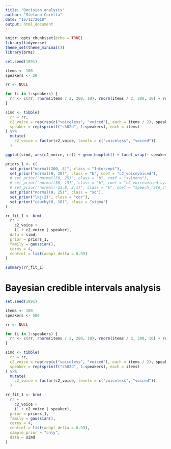 ```yaml
---
title: "Decision analysis"
author: "Stefano Coretta"
date: "16/12/2018"
output: html_document
---
```


```r
knitr::opts_chunk$set(echo = TRUE)
library(tidyverse)
theme_set(theme_minimal())
library(brms)
```

```r
set.seed(1991)

items <- 100
speakers <- 20

rr <- NULL

for (i in 1:speakers) {
  rr <- c(rr, rnorm(items / 2, 200, 10), rnorm(items / 2, 200, 10) + rnorm(1, 0, 3))
}

simd <- tibble(
  rr = rr,
  c2_voice = rep(rep(c("voiceless", "voiced"), each = items / 2), speakers),
  speaker = rep(sprintf("s%02d", 1:speakers), each = items)
) %>%
  mutate(
    c2_voice = factor(c2_voice, levels = c("voiceless", "voiced"))
  )
```

```r
ggplot(simd, aes(c2_voice, rr)) + geom_boxplot() + facet_wrap(~ speaker)
```

```r
priors_1 <- c(
  set_prior("normal(200, 5)", class = "Intercept"),
  set_prior("normal(0, 20)", class = "b", coef = "c2_voicevoiced"),
  # set_prior("normal(50, 25)", class = "b", coef = "sylmono"),
  # set_prior("normal(50, 15)", class = "b", coef = "c2_voicevoiced:sylmono"),
  # set_prior("normal(-23.8, 2.1)", class = "b", coef = "speech_rate_c"),
  set_prior("normal(0, 25)", class = "sd"),
  set_prior("lkj(2)", class = "cor"),
  set_prior("cauchy(0, 10)", class = "sigma")
)
```

```r
rr_fit_1 <- brm(
  rr ~
    c2_voice +
    (1 + c2_voice | speaker),
  data = simd,
  prior = priors_1,
  family = gaussian(),
  cores = 4,
  control = list(adapt_delta = 0.99)
)
```

```r
summary(rr_fit_1)
```

# Bayesian credible intervals analysis

```r
set.seed(1991)

items <- 100
speakers <- 500

rr <- NULL

for (i in 1:speakers) {
  rr <- c(rr, rnorm(items / 2, 200, 10), rnorm(items / 2, 200, 10) + rnorm(1, 5, 1.25))
}

simd <- tibble(
  rr = rr,
  c2_voice = rep(rep(c("voiceless", "voiced"), each = items / 2), speakers),
  speaker = rep(sprintf("s%02d", 1:speakers), each = items)
) %>%
  mutate(
    c2_voice = factor(c2_voice, levels = c("voiceless", "voiced"))
  )
```

```r
rr_fit_1 <- brm(
  rr ~
    c2_voice +
    (1 + c2_voice | speaker),
  prior = priors_1,
  family = gaussian(),
  cores = 4,
  control = list(adapt_delta = 0.99),
  sample_prior = "only",
  data = simd
)
```

